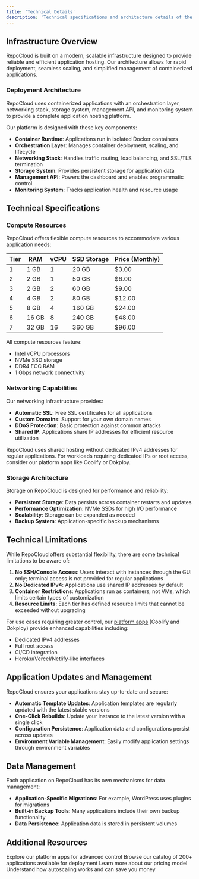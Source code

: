 ```yaml
---
title: 'Technical Details'
description: 'Technical specifications and architecture details of the RepoCloud platform'
---
```


## Infrastructure Overview

RepoCloud is built on a modern, scalable infrastructure designed to provide reliable and efficient application hosting. Our architecture allows for rapid deployment, seamless scaling, and simplified management of containerized applications.

### Deployment Architecture

<Note>
  RepoCloud uses containerized applications with an orchestration layer, networking stack, storage system, management API, and monitoring system to provide a complete application hosting platform.
</Note>

Our platform is designed with these key components:

- **Container Runtime**: Applications run in isolated Docker containers
- **Orchestration Layer**: Manages container deployment, scaling, and lifecycle
- **Networking Stack**: Handles traffic routing, load balancing, and SSL/TLS termination
- **Storage System**: Provides persistent storage for application data
- **Management API**: Powers the dashboard and enables programmatic control
- **Monitoring System**: Tracks application health and resource usage

## Technical Specifications

### Compute Resources

RepoCloud offers flexible compute resources to accommodate various application needs:

| Tier | RAM | vCPU | SSD Storage | Price (Monthly) |
|------|-----|------|-------------|-----------------|
| 1    | 1 GB | 1    | 20 GB       | &dollar;3.00     |
| 2    | 2 GB | 1    | 50 GB       | &dollar;6.00     |
| 3    | 2 GB | 2    | 60 GB       | &dollar;9.00     |
| 4    | 4 GB | 2    | 80 GB       | &dollar;12.00    |
| 5    | 8 GB | 4    | 160 GB      | &dollar;24.00    |
| 6    | 16 GB | 8   | 240 GB      | &dollar;48.00    |
| 7    | 32 GB | 16  | 360 GB      | &dollar;96.00    |

All compute resources feature:
- Intel vCPU processors
- NVMe SSD storage
- DDR4 ECC RAM
- 1 Gbps network connectivity

### Networking Capabilities

Our networking infrastructure provides:

- **Automatic SSL**: Free SSL certificates for all applications
- **Custom Domains**: Support for your own domain names
- **DDoS Protection**: Basic protection against common attacks
- **Shared IP**: Applications share IP addresses for efficient resource utilization

<Note>
  RepoCloud uses shared hosting without dedicated IPv4 addresses for regular applications. For workloads requiring dedicated IPs or root access, consider our platform apps like Coolify or Dokploy.
</Note>

### Storage Architecture

Storage on RepoCloud is designed for performance and reliability:

- **Persistent Storage**: Data persists across container restarts and updates
- **Performance Optimization**: NVMe SSDs for high I/O performance
- **Scalability**: Storage can be expanded as needed
- **Backup System**: Application-specific backup mechanisms

## Technical Limitations

While RepoCloud offers substantial flexibility, there are some technical limitations to be aware of:

1. **No SSH/Console Access**: Users interact with instances through the GUI only; terminal access is not provided for regular applications
2. **No Dedicated IPv4**: Applications use shared IP addresses by default
3. **Container Restrictions**: Applications run as containers, not VMs, which limits certain types of customization
4. **Resource Limits**: Each tier has defined resource limits that cannot be exceeded without upgrading

For use cases requiring greater control, our [platform apps](/platforms/introduction) (Coolify and Dokploy) provide enhanced capabilities including:

- Dedicated IPv4 addresses
- Full root access
- CI/CD integration
- Heroku/Vercel/Netlify-like interfaces

## Application Updates and Management

RepoCloud ensures your applications stay up-to-date and secure:

- **Automatic Template Updates**: Application templates are regularly updated with the latest stable versions
- **One-Click Rebuilds**: Update your instance to the latest version with a single click
- **Configuration Persistence**: Application data and configurations persist across updates
- **Environment Variable Management**: Easily modify application settings through environment variables

## Data Management

Each application on RepoCloud has its own mechanisms for data management:

- **Application-Specific Migrations**: For example, WordPress uses plugins for migrations
- **Built-in Backup Tools**: Many applications include their own backup functionality
- **Data Persistence**: Application data is stored in persistent volumes

## Additional Resources

<CardGroup>
  <Card title="Platform Apps" icon="server" href="/platforms/introduction">
    Explore our platform apps for advanced control
  </Card>
  <Card title="Supported Applications" icon="box-archive" href="https://repocloud.io/results">
    Browse our catalog of 200+ applications available for deployment
  </Card>
  <Card title="Pricing Details" icon="money-bill" href="/pricing/overview">
    Learn more about our pricing model
  </Card>
  <Card title="Autoscaling" icon="chart-line" href="/pricing/autoscaling">
    Understand how autoscaling works and can save you money
  </Card>
</CardGroup> 